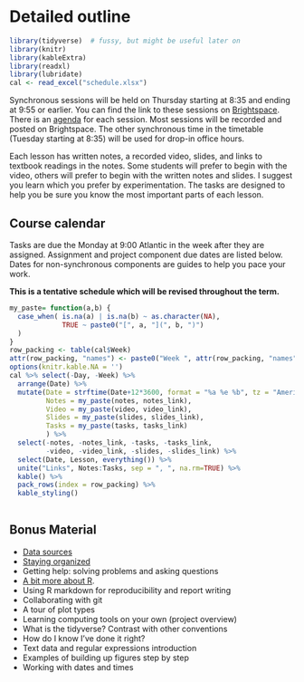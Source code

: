 # Detailed outline {#outline .unnumbered}

```r
library(tidyverse)  # fussy, but might be useful later on
library(knitr)
library(kableExtra)
library(readxl)
library(lubridate)
cal <- read_excel("schedule.xlsx")
```

Synchronous sessions will be held on Thursday starting at 8:35 and ending at 9:55 or earlier. You can find the link to these sessions on [Brightspace](https://dal.brightspace.com/d2l/le/content/159870/Home?itemIdentifier=D2L.LE.Content.ContentObject.ModuleCO-2083791). There is an [agenda](#sync) for each session.  Most sessions will be recorded and posted on Brightspace. The other synchronous time in the timetable (Tuesday starting at 8:35) will be used for drop-in office hours. 

Each lesson has written notes, a recorded video, slides, and links to textbook readings in the notes. Some students will prefer to begin with the video, others will prefer to begin with the written notes and slides. I suggest you learn which you prefer by experimentation. The tasks are designed to help you be sure you know the most important parts of each lesson.

## Course calendar {-}

Tasks are due the Monday at 9:00 Atlantic in the week after they are assigned. Assignment and project component due dates are listed below. Dates for non-synchronous components are guides to help you  pace your work. 

**This is a tentative schedule which will be revised throughout the term.**

```r
my_paste= function(a,b) {
  case_when( is.na(a) | is.na(b) ~ as.character(NA),
             TRUE ~ paste0("[", a, "](", b, ")")
  )
}
row_packing <- table(cal$Week)
attr(row_packing, "names") <- paste0("Week ", attr(row_packing, "names"))
options(knitr.kable.NA = '')
cal %>% select(-Day, -Week) %>%
  arrange(Date) %>%
  mutate(Date = strftime(Date+12*3600, format = "%a %e %b", tz = "America/Halifax"), # timezone error? Excel bug?
         Notes = my_paste(notes, notes_link),
         Video = my_paste(video, video_link),
         Slides = my_paste(slides, slides_link),
         Tasks = my_paste(tasks, tasks_link)
         ) %>%
  select(-notes, -notes_link, -tasks, -tasks_link,
         -video, -video_link, -slides, -slides_link) %>%
  select(Date, Lesson, everything()) %>%
  unite("Links", Notes:Tasks, sep = ", ", na.rm=TRUE) %>%
  kable() %>%
  pack_rows(index = row_packing) %>%
  kable_styling() 
  
```

## Bonus Material {-}

- [Data sources](#data-sources)
- [Staying organized](#organization)
- Getting help: solving problems and asking questions
- [A bit more about R](#r-details). 
- Using R markdown for reproducibility and report writing
- Collaborating with git
- A tour of plot types
- Learning computing tools on your own (project overview)
- What is the tidyverse? Contrast with other conventions
- How do I know I've done it right?
- Text data and regular expressions introduction
- Examples of building up figures step by step
- Working with dates and times

